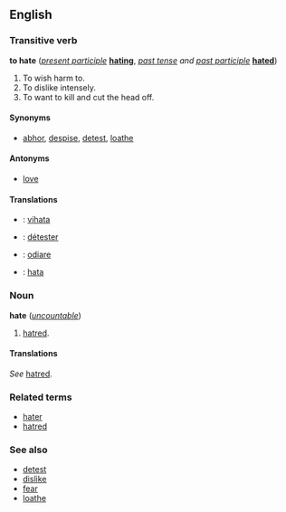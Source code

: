 ==English==
===Transitive verb===
'''to hate''' (''[[present participle]]'' '''[[hating]]''', ''[[past tense]] and [[past participle]]'' '''[[hated]]''')

# To wish harm to.
# To dislike intensely.
# To want to kill and cut the head off.

====Synonyms====
*[[abhor]], [[despise]], [[detest]], [[loathe]]

====Antonyms====
*[[love]]

====Translations====
*{{fi}}: [[vihata]]
*{{fr}}: [[détester]]
*{{it}}: [[odiare]]
*{{sv}}: [[hata]]

===Noun===
'''hate''' (''[[uncountable]]'')

#[[hatred]].

====Translations====
<!--do not add translations here - add them at "hatred" instead-->
''See'' [[hatred]].

===Related terms===
*[[hater]]
*[[hatred]]

===See also===
*[[detest]]
*[[dislike]]
*[[fear]]
*[[loathe]]